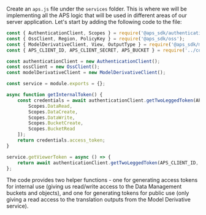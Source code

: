 Create an `aps.js` file under the `services` folder. This is where we will be implementing
all the APS logic that will be used in different areas of our server application. Let's start
by adding the following code to the file:

```js title="services/aps.js"
const { AuthenticationClient, Scopes } = require('@aps_sdk/authentication');
const { OssClient, Region, PolicyKey } = require('@aps_sdk/oss');
const { ModelDerivativeClient, View, OutputType } = require('@aps_sdk/model-derivative');
const { APS_CLIENT_ID, APS_CLIENT_SECRET, APS_BUCKET } = require('../config.js');

const authenticationClient = new AuthenticationClient();
const ossClient = new OssClient();
const modelDerivativeClient = new ModelDerivativeClient();

const service = module.exports = {};

async function getInternalToken() {
    const credentials = await authenticationClient.getTwoLeggedToken(APS_CLIENT_ID, APS_CLIENT_SECRET, [
        Scopes.DataRead,
        Scopes.DataCreate,
        Scopes.DataWrite,
        Scopes.BucketCreate,
        Scopes.BucketRead
    ]);
    return credentials.access_token;
}

service.getViewerToken = async () => {
    return await authenticationClient.getTwoLeggedToken(APS_CLIENT_ID, APS_CLIENT_SECRET, [Scopes.ViewablesRead]);
};
```

The code provides two helper functions - one for generating access tokens for internal use
(giving us read/write access to the Data Management buckets and objects), and one for generating
tokens for public use (only giving a read access to the translation outputs from the Model Derivative
service).
